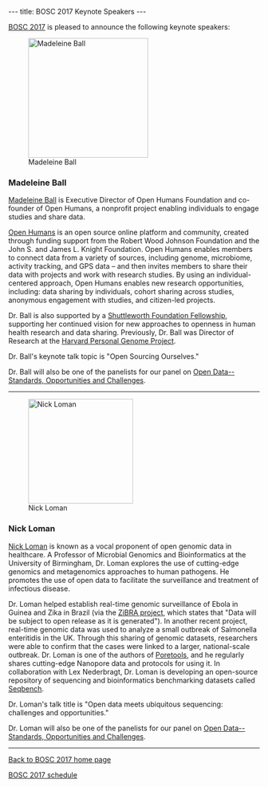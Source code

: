 ---
title: BOSC 2017 Keynote Speakers
---

[[BOSC 2017]] is pleased to announce the following keynote speakers:

[[Image:Madeleine-Ball.jpg|240px|right|Madeleine Ball]]

=== Madeleine Ball ===

[http://www.madeleineball.net/ Madeleine Ball] is Executive Director of Open Humans Foundation and co-founder of Open Humans, a nonprofit project enabling individuals to engage studies and share data.

[https://www.openhumans.org/ Open Humans] is an open source online platform and community, created through funding support from the Robert Wood Johnson Foundation and the John S. and James L. Knight Foundation. Open Humans enables members to connect data from a variety of sources, including genome, microbiome, activity tracking, and GPS data – and then invites members to share their data with projects and work with research studies. By using an individual-centered approach, Open Humans enables new research opportunities, including: data sharing by individuals, cohort sharing across studies, anonymous engagement with studies, and citizen-led projects.

Dr. Ball is also supported by a [https://shuttleworthfoundation.org/about/ Shuttleworth Foundation Fellowship], supporting her continued vision for new approaches to openness in human health research and data sharing. Previously, Dr. Ball was Director of Research at the [http://www.personalgenomes.org/harvard/ Harvard Personal Genome Project].

Dr. Ball's keynote talk topic is "Open Sourcing Ourselves."

Dr. Ball will also be one of the panelists for our panel on [[BOSC_2017_Panel| Open Data--Standards, Opportunities and Challenges]].

----


[[Image:NickLoman.jpg|210px|left|Nick Loman]]

=== Nick Loman ===

[http://lab.loman.net/about/ Nick Loman] is known as a vocal proponent of open genomic data in healthcare. A Professor of Microbial Genomics and Bioinformatics at the University of Birmingham, Dr. Loman explores the use of cutting-edge genomics and metagenomics approaches to human pathogens. He promotes the use of open data to facilitate the surveillance and treatment of infectious disease.

Dr. Loman helped establish real-time genomic surveillance of Ebola in Guinea and Zika in Brazil (via the [http://www.zibraproject.org/ ZiBRA project], which states that "Data will be subject to open release as it is generated"). In another recent project, real-time genomic data was used to analyze a small outbreak of Salmonella enteritidis in the UK. Through this sharing of genomic datasets, researchers were able to confirm that the cases were linked to a larger, national-scale outbreak. Dr. Loman is one of the authors of [https://poretools.readthedocs.io/ Poretools], and he regularly shares cutting-edge Nanopore data and protocols for using it. In collaboration with Lex Nederbragt, Dr. Loman is developing an open-source repository of sequencing and bioinformatics benchmarking datasets called [http://lab.loman.net/high-throughput%20sequencing/e.%20coli%20o104%20h4/genomics/2012/10/09/seqbench-a-useful-meta-resource-of-e-coli-sequence-reads/ Seqbench].

Dr. Loman's talk title is "Open data meets ubiquitous sequencing: challenges and opportunities."

Dr. Loman will also be one of the panelists for our panel on [[BOSC_2017_Panel| Open Data--Standards, Opportunities and Challenges]].

----
[[BOSC_2017|Back to BOSC 2017 home page]]

[[BOSC_2017_schedule|BOSC 2017 schedule]]
